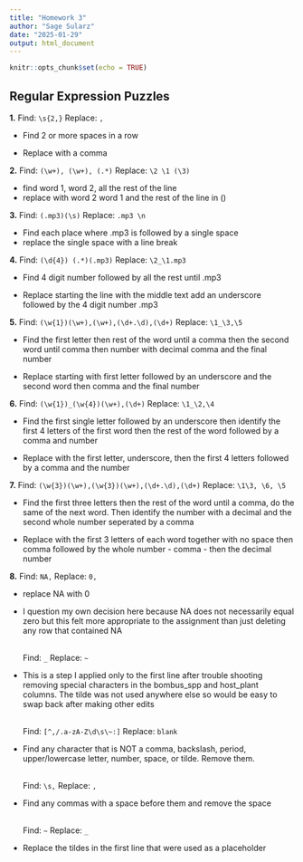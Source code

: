 ```yaml
---
title: "Homework 3"
author: "Sage Sularz"
date: "2025-01-29"
output: html_document
---
```


```r
knitr::opts_chunk$set(echo = TRUE)
```
 
## Regular Expression Puzzles

**1.** Find: `\s{2,}` Replace: `,`

-   Find 2 or more spaces in a row

-   Replace with a comma

**2.** Find: `(\w+), (\w+), (.*)` Replace: `\2 \1 (\3)`

-   find word 1, word 2, all the rest of the line
-   replace with word 2 word 1 and the rest of the line in ()

**3.** Find: `(.mp3)(\s)` Replace: `.mp3 \n`

-   Find each place where .mp3 is followed by a single space
-   replace the single space with a line break

**4.** Find: `(\d{4}) (.*)(.mp3)` Replace: `\2_\1.mp3`

-   Find 4 digit number followed by all the rest until .mp3

-   Replace starting the line with the middle text add an underscore followed by the 4 digit number .mp3

**5.** Find: `(\w{1})(\w+),(\w+),(\d+.\d),(\d+)` Replace: `\1_\3,\5`

-   Find the first letter then rest of the word until a comma then the second word until comma then number with decimal comma and the final number

-   Replace starting with first letter followed by an underscore and the second word then comma and the final number

**6.** Find: `(\w{1})_(\w{4})(\w+),(\d+)` Replace: `\1_\2,\4`

-   Find the first single letter followed by an underscore then identify the first 4 letters of the first word then the rest of the word followed by a comma and number

-   Replace with the first letter, underscore, then the first 4 letters followed by a comma and the number

**7.** Find: `(\w{3})(\w+),(\w{3})(\w+),(\d+.\d),(\d+)` Replace: `\1\3, \6, \5`

-   Find the first three letters then the rest of the word until a comma, do the same of the next word. Then identify the number with a decimal and the second whole number seperated by a comma

-   Replace with the first 3 letters of each word together with no space then comma followed by the whole number - comma - then the decimal number

**8.** Find: `NA,` Replace: `0,`

-   replace NA with 0

-   I question my own decision here because NA does not necessarily equal zero but this felt more appropriate to the assignment than just deleting any row that contained NA

    \
    Find: `_` Replace: `~`

-   This is a step I applied only to the first line after trouble shooting removing special characters in the bombus_spp and host_plant columns. The tilde was not used anywhere else so would be easy to swap back after making other edits

    \
    Find: `[^,/.a-zA-Z\d\s\~:]` Replace: `blank`

-   Find any character that is NOT a comma, backslash, period, upper/lowercase letter, number, space, or tilde. Remove them.

    \
    Find: `\s,` Replace: `,`

-   Find any commas with a space before them and remove the space

    \
    Find: `~` Replace: `_`

-   Replace the tildes in the first line that were used as a placeholder
